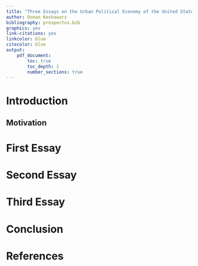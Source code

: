 ```yaml
---
title: "Three Essays on the Urban Political Economy of the United States"
author: Osman Keshawarz
bibliography: prospectus.bib
graphics: yes
link-citations: yes
linkcolor: blue
citecolor: blue
output:
    pdf_document:
        toc: true
        toc_depth: 1
        number_sections: true 
---
```


\newpage

# Introduction

## Motivation

# First Essay

# Second Essay

# Third Essay

# Conclusion

# References

